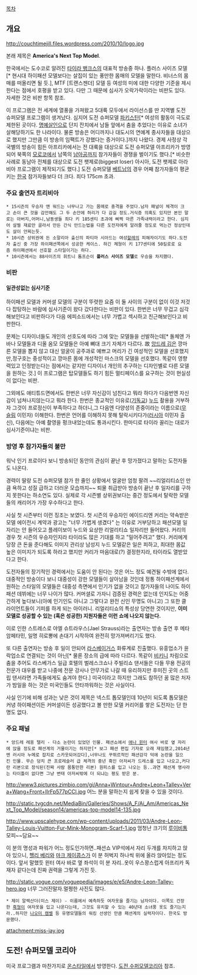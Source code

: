 [[목차]]
== 개요 ==
http://couchtimejill.files.wordpress.com/2010/10/logo.jpg

본래 제목은 '''America's Next Top Model'''. 

한국에서는 도수코로 알려진 [[타이라 뱅크스]]의 대표적 방송중 하나. 플러스 사이즈 모델[* 현시대 하이패션 모델보다는 살집이 있는 풍만한 몸매의 모델을 말한다. 비너스의 몸매를 떠올리면 될 듯.], MTF [트랜스젠더] 모델 등 여성의 미에 대한 다양한 기준을 제시한다는 점에서 호평을 받고 있다. 다만 그 때문에 심사가 오락가락이라는 비판도 있다. 자세한 것은 비판 항목 참조.

이 프로그램은 전 세계에 열풍을 가져왔고 5대륙 모두에서 라이선스를 딴 지역별 도전 슈퍼모델 프로그램이 생겨났다. 심지어 도전 슈퍼모델 [[파키스탄]][* 여성의 활동이 극도로 제한된 곳이다. [[명예살인]]으로 단지 잔치에서 남들 앞에서 춤을 추었다는 이유로 소녀가 살해당하기도 한 나라이다. 물론 방송은 어디까지나 대도시의 연예계 종사자들을 대상으로 했지만 그만큼 이 방송의 임팩트가 강했다는 증거이다.]까지 나왔다. 경제 사정상 각국별의 방송이 힘든 아프리카에서는 전 대륙을 대상으로 도전 슈퍼모델 아프리카가 방영되어 북쪽의 [[모로코]]에서 남쪽의 [[남아프리카 공화국|남아공]]까지 참가자들이 경쟁을 벌이기도 했다.[* 비슷한 사례로 동남아 전체를 대상으로 도전 팻제로(biggest loser) 아시아, 도전 팻제로 아라비아 프로그램이 제작되기도 했다.] 도전 슈퍼모델 [[베트남]]의 경우 어째 참가자들의 평균 키는 [[한국]] 참가자들보다 더 크다. 죄다 175cm 초과.

=== 주요 출연자 트리비아 ===
 * 15시즌의 우승자 앤 워드는 너무나고 가는 몸매로 충격을 주었다.남자 패널이 체격이 크고 손이 큰 것을 감안해도 그 두 손안에 허리가 다 감길 정도.거식증 의혹도 있지만 본인 말로는 아버지,어머니,남동생들 죄다 키 185센티 초과에 삐쩍 마른 가족내력이라고 한다. 심지어 살찔 재료만 골라서 만든 간식 만드는법을 다른 도전자에게 알려줄 정도로 먹는건 정상인데도 살이 안찌는듯.
 * 10시즌 상위권에 든 소말리아 출신의 파티마 시아드는 여성[[할례]]의 피해자이기도 하다.도전자 출신 중 가장 하이패션쪽에서 성공한 케이스. 하긴 체형이 키 177센티에 50킬로로 요즘 하이패션에서 선호할 스타일이기는 하다.
 * 10시즌에서는 88사이즈의 휘트니 톰프슨이 '''플러스 사이즈 모델'''로 우승을 차지했다.

=== 비판 ===
==== 일관성없는 심사기준 ====
하이패션 모델과 커머셜 모델의 구분이 뚜렷한 요즘 이 둘 사이의 구분이 없이 이것 저것 다 잡탕하는 바람에 심사기준이 왔다 갔다한다는 비판이 있다. 한번은 너무 무겁고 심각해보인다고 비판하다가 다음 에피소드에서는 너무 가볍고 섹시하고 친근해보인다고 비판한다.

문제는 디자이너들도 개인의 선호도에 따라 그에 맞는 모델들을 선발하는데[* 돌체앤 가바나 모델들과 디올 옴모 모델들은 아예 뼈대 크기 자체가 다르다. 故 [[앙드레 김]]은 깡마른 모델을 뽑지 않고 대신 얼굴이 공주과로 예쁘고 머리가 긴 여성적인 모델을 선호했지만,정구호는 중성적이고 깡마른 몸에 개성적인 마스크의 모델을 선호했다. 똑같이 영향력있고 인정받는다는 점에서는 같지만 디자이너 개인의 추구하는 디자인별로 다른 모델을 원하는 것.] 이 프로그램은 탑모델들도 하기 힘든 멀티페이스를 요구하는 것이 현실성이 없다는 비판.

그외에도 애티튜드면에서도 한번은 너무 자신감이 넘친다고 뭐라 하다가 다음번엔 자신감이 넘쳐나지않는다고 뭐라 한다. 한번은 종교적인 이유로([[기독교]]) [[누드]] 촬용을 거부하자 그것이 프로정신이 부족하다고 하더니,그 다음엔 다양성의 존중이라는 이름으로([[무슬림]] 이민자) 이해한다. 한번은 언어를 이해하지 못해 탈락시키다가([[러시아]] 이민자 출신), 다음에는 아예 촬영을 펑크내었는데도 통과시킨다. 한마디로 타이라 꼴리는 대로가 심사기준이냐는 비판.

=== 방영 후 참가자들의 불만 ===
워낙 인기 프로이다 보니 방송되던 동안의 관심이 끝난 후 망가졌다고 말하는 도전자들도 나온다.

경력이 딸랑 도전 슈퍼모델 참가 한 줄인 상황에서 얼굴만 엄청 팔려 ~~리얼리티쇼인 만큼 욕하고 성질 급하고 더러운 모습까지~~ 퇴물 취급받아 방송이 끝난 후 일자리를 구하지 못한다는 하소연도 있다. 실제로 각 시즌별 상위권보다는 중간 정도에서 탈락한 모델들의 캐리어가 가장 우수하다고 한다. 

사실 첫 시즌부터 이런 징조는 보였다. 첫 시즌의 우승자인 에이드리엔 커리는 약속받은 모델 에이전시 계약과 광고는 "너무 가볍게 생겼다" 는 이유로 거부당하고 패션모델 일자리는 안 들어오고 플레이보이 누드와 요상한 리얼리티쇼 일자리만 들어왔다.
커리의 경우 첫 시즌의 우승자인지라 타이라도 많은 기대를 하고 "밀어주려고" 했다. 커리에게 당장 큰 돈을 준다해도 이미지 관리상 남성지 누드 모델같은 일은 피하고, 최대한 몸값 높은 이미지가 되도록 하라고 했지만 커리가 마음대로(?) 결정한지라, 타이라도 열받았다고 한다.

도전자들의 장기적인 경력에서는 도움이 안 된다는 것은 어느 정도 예견될 수밖에 없다. 대중적인 방송이다 보니 대중성이 강한 모델들이 살아남을 것인데 정통 하이패션계에서 원하는 스타일의 모델들은 대중성 측면에서 인기가 없을 것이고 참가자들의 나이도 하이패션 데뷔에는 너무 나이가 많다. 커머셜로 가자니 검증된 경력은 없는데 인지도는 어중간하게 높다보니(아예 인기인도 아니고 그렇다고 완전 신인 무명도 아니고) 그 또한 클라이언트들이 기피를 하게 되는 아이러니. 리얼리티쇼의 특성상 당연한 것이지만, '''이미 모델로 성공할 수 있는 (혹은 성공한) 지원자들은 이런 쇼에 나오지 않는다.''' 

이로 인한 스트레스로 야엘 슈트라우스(Jael Strauss)라는 출연자는 방송 출연 후 메타암페타민, 일명 히로뽕에 손대기 시작하여 완전히 망가져버리기도 했다.

또 다른 출연자는 방송 후 일이 안되어 [[라스베이거스]] 화류계로 진출했다. 유흥업소가 윤락업소로 연결되는 것이 아닌[* 물론 장소의 급에 따라 다르다. 똑같이 [[비키니]] 차림으로 춤을 추어도 라스베가스 일급 호텔의 벌레스크쇼나 주빌리쇼 댄서들은 다들 무용 전공의 전문가 대우를 받고 나중에 전문 강사나 안무가로 나갈 때 유리하지만 후미진 곳의 스트립 댄서라면 가족들에게도 숨겨야 한다.] 미국이라고 하지만 그래도 참하던 꿈 많은 처자가 밤일을 하는 것은 미국인들도 안타까워하는 것은 사실이다.

사실 인기에 비해 성과는 낮은 것이 제목은 넥스트 톱모델인데 10년이 되도록 톱모델은커녕 하이패션이든 커머셜이든 성공했다고 볼 만한 모델 커리어를 쌓은 도전자는 단 한 명도 없다.

=== 주요 패널 ===
 * 앙드레 레옹 탤리 - 다소 논란이 있었던 인물. 패션쇼에서 [[애나 윈터]] 여사 바로 옆 자리에 앉을 정도로 패션계의 거물이기는 하지만[* 보그 패션 편집 기자로 오래 재임했고,2014년엔 러시아 누메로 잡지로 스카웃되어갔다],너무나도 꾸뛰르적인 패션감각 덕에 논란을 일으킨 인물. 무슨 덩치 큰 프로레슬러 급 체격의 중년 흑인 아저씨가 드레스를 입고 나오고,커다란 리본으로 장식된(진짜 사람 몸통만한 리본) 원피스를 입고 나오는 등..과연 패션계 명사라는 타이틀이 없다면 그냥 변태 아저씨밖에 더 되냐는 평도 받은 분.
http://www3.pictures.zimbio.com/gi/Anna+Wintour+Andre+Leon+Talley+Vera+Wang+Front+IIrFp577pCCl.jpg
어느 분을 말하는지 쉽게 찾을 수 있을 것이다.

http://static.tvgcdn.net/MediaBin/Galleries/Shows/A_F/Ai_Am/Americas_Next_Top_Model/season14/americas-top-model14-135.jpg

http://www.upscalehype.com/wp-content/uploads/2011/03/Andre-Leon-Talley-Louis-Vuitton-Fur-Mink-Monogram-Scarf-1.jpg
엄청난 크기의 [[루이비통]] 모피~~담요~~

이 분의 명성과 파워가 어느 정도인가하면..패션쇼 VIP석에서 자리 두개를 차지하고 앉아 있으니, [[핼리 베리]]와 [[마크 제이콥스]]가 이 분 허벅지 하나씩 위에 올라 앉아있는 정도이다. 앞서 말했듯 윈터 여사 바로 옆 좌석이 이 분 자리..옷이 우스꽝스럽게 아프리카 독재자 같다는데 진짜 권력을 그렇게 가진 듯.

http://static.vogue.com/voguepedia/images/e/e5/Andre-Leon-Talley-hero.jpg
너무 그러진말자.멀쩡한 사진도 많다.

 * 제이 알렉산더(미스 제이) - 이름에서 예측하듯 여자옷을 즐기는 남자이다. 이쪽도 건장한 [[흑형]]이 여자옷을 입고 나온다는데, 그것도 유치할 수 있는 40년대 소녀풍 옷도 즐기는지라..하지만 [[나오미 캠벨]] 등 유명모델들의 워킹 선생인 만큼 패션계의 실력자이다. 한국도 방문했다.

attachment:miss-jay.jpg

== 도전! 슈퍼모델 코리아 ==
미국 프로그램과 마찬가지로 [[온스타일]]에서 방영한다. [[도전 수퍼모델코리아]] 참조.
